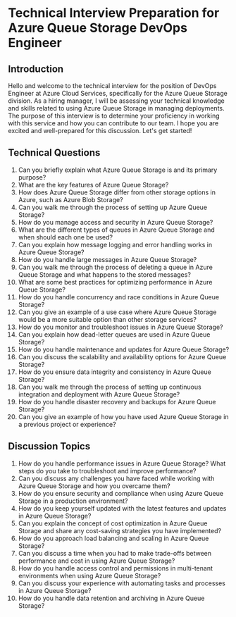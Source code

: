 

# Technical Interview Preparation for Azure Queue Storage DevOps Engineer

## Introduction
Hello and welcome to the technical interview for the position of DevOps Engineer at Azure Cloud Services, specifically for the Azure Queue Storage division. As a hiring manager, I will be assessing your technical knowledge and skills related to using Azure Queue Storage in managing deployments. The purpose of this interview is to determine your proficiency in working with this service and how you can contribute to our team. I hope you are excited and well-prepared for this discussion. Let's get started!

## Technical Questions
1. Can you briefly explain what Azure Queue Storage is and its primary purpose?
2. What are the key features of Azure Queue Storage?
3. How does Azure Queue Storage differ from other storage options in Azure, such as Azure Blob Storage?
4. Can you walk me through the process of setting up Azure Queue Storage?
5. How do you manage access and security in Azure Queue Storage?
6. What are the different types of queues in Azure Queue Storage and when should each one be used?
7. Can you explain how message logging and error handling works in Azure Queue Storage?
8. How do you handle large messages in Azure Queue Storage?
9. Can you walk me through the process of deleting a queue in Azure Queue Storage and what happens to the stored messages?
10. What are some best practices for optimizing performance in Azure Queue Storage?
11. How do you handle concurrency and race conditions in Azure Queue Storage?
12. Can you give an example of a use case where Azure Queue Storage would be a more suitable option than other storage services?
13. How do you monitor and troubleshoot issues in Azure Queue Storage?
14. Can you explain how dead-letter queues are used in Azure Queue Storage?
15. How do you handle maintenance and updates for Azure Queue Storage?
16. Can you discuss the scalability and availability options for Azure Queue Storage?
17. How do you ensure data integrity and consistency in Azure Queue Storage?
18. Can you walk me through the process of setting up continuous integration and deployment with Azure Queue Storage?
19. How do you handle disaster recovery and backups for Azure Queue Storage?
20. Can you give an example of how you have used Azure Queue Storage in a previous project or experience?

## Discussion Topics
1. How do you handle performance issues in Azure Queue Storage? What steps do you take to troubleshoot and improve performance?
2. Can you discuss any challenges you have faced while working with Azure Queue Storage and how you overcame them?
3. How do you ensure security and compliance when using Azure Queue Storage in a production environment?
4. How do you keep yourself updated with the latest features and updates in Azure Queue Storage?
5. Can you explain the concept of cost optimization in Azure Queue Storage and share any cost-saving strategies you have implemented?
6. How do you approach load balancing and scaling in Azure Queue Storage?
7. Can you discuss a time when you had to make trade-offs between performance and cost in using Azure Queue Storage?
8. How do you handle access control and permissions in multi-tenant environments when using Azure Queue Storage?
9. Can you discuss your experience with automating tasks and processes in Azure Queue Storage?
10. How do you handle data retention and archiving in Azure Queue Storage?